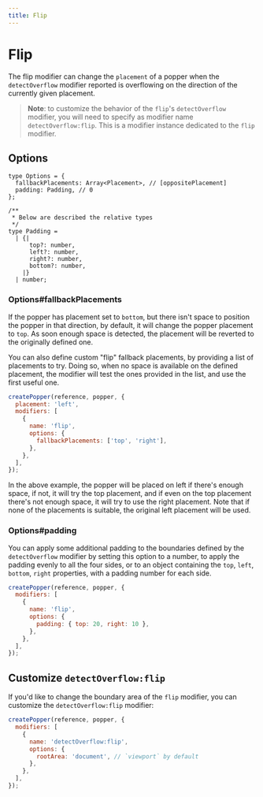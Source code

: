 ```yaml
---
title: Flip
---
```


# Flip

The flip modifier can change the `placement` of a popper when the
`detectOverflow` modifier reported is overflowing on the direction of the
currently given placement.

> **Note**: to customize the behavior of the `flip`'s `detectOverflow` modifier,
> you will need to specify as modifier name `detectOverflow:flip`. This is a
> modifier instance dedicated to the `flip` modifier.

## Options

```flow
type Options = {
  fallbackPlacements: Array<Placement>, // [oppositePlacement]
  padding: Padding, // 0
};

/**
 * Below are described the relative types
 */
type Padding =
  | {|
      top?: number,
      left?: number,
      right?: number,
      bottom?: number,
    |}
  | number;
```

### Options#fallbackPlacements

If the popper has placement set to `bottom`, but there isn't space to position
the popper in that direction, by default, it will change the popper placement to
`top`. As soon enough space is detected, the placement will be reverted to the
originally defined one.

You can also define custom "flip" fallback placements, by providing a list of
placements to try. Doing so, when no space is available on the defined
placement, the modifier will test the ones provided in the list, and use the
first useful one.

```js
createPopper(reference, popper, {
  placement: 'left',
  modifiers: [
    {
      name: 'flip',
      options: {
        fallbackPlacements: ['top', 'right'],
      },
    },
  ],
});
```

In the above example, the popper will be placed on left if there's enough space,
if not, it will try the top placement, and if even on the top placement there's
not enough space, it will try to use the right placement. Note that if none of
the placements is suitable, the original left placement will be used.

### Options#padding

You can apply some additional padding to the boundaries defined by the
`detectOverflow` modifier by setting this option to a number, to apply the
padding evenly to all the four sides, or to an object containing the `top`,
`left`, `bottom`, `right` properties, with a padding number for each side.

```js
createPopper(reference, popper, {
  modifiers: [
    {
      name: 'flip',
      options: {
        padding: { top: 20, right: 10 },
      },
    },
  ],
});
```

## Customize `detectOverflow:flip`

If you'd like to change the boundary area of the `flip` modifier, you can
customize the `detectOverflow:flip` modifier:

```js
createPopper(reference, popper, {
  modifiers: [
    {
      name: 'detectOverflow:flip',
      options: {
        rootArea: 'document', // `viewport` by default
      },
    },
  ],
});
```
